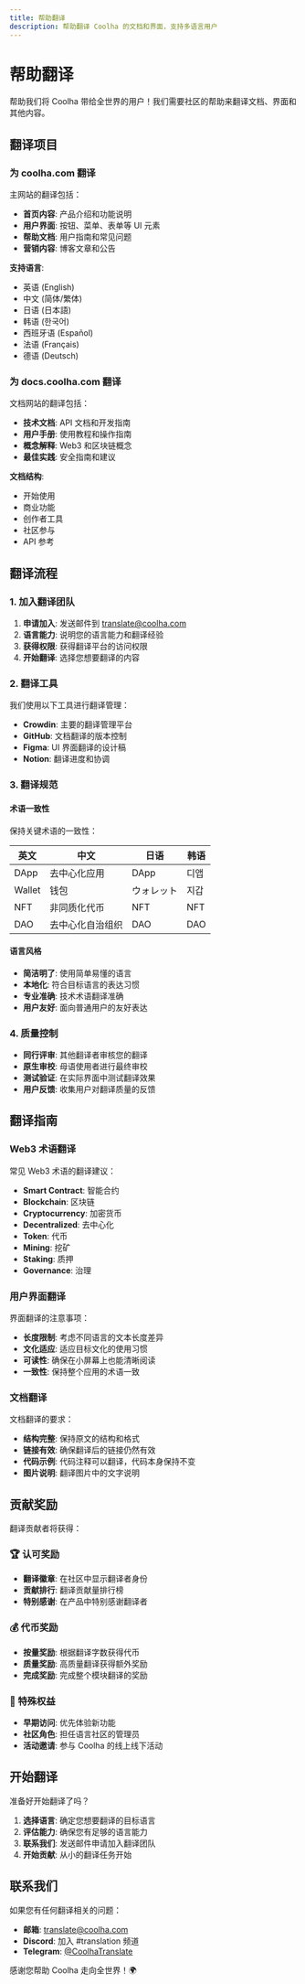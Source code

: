 ```yaml
---
title: 帮助翻译
description: 帮助翻译 Coolha 的文档和界面，支持多语言用户
---
```


# 帮助翻译

帮助我们将 Coolha 带给全世界的用户！我们需要社区的帮助来翻译文档、界面和其他内容。

## 翻译项目

### 为 coolha.com 翻译

主网站的翻译包括：

- **首页内容**: 产品介绍和功能说明
- **用户界面**: 按钮、菜单、表单等 UI 元素
- **帮助文档**: 用户指南和常见问题
- **营销内容**: 博客文章和公告

**支持语言**:
- 英语 (English)
- 中文 (简体/繁体)
- 日语 (日本語)
- 韩语 (한국어)
- 西班牙语 (Español)
- 法语 (Français)
- 德语 (Deutsch)

### 为 docs.coolha.com 翻译

文档网站的翻译包括：

- **技术文档**: API 文档和开发指南
- **用户手册**: 使用教程和操作指南
- **概念解释**: Web3 和区块链概念
- **最佳实践**: 安全指南和建议

**文档结构**:
- 开始使用
- 商业功能
- 创作者工具
- 社区参与
- API 参考

## 翻译流程

### 1. 加入翻译团队

1. **申请加入**: 发送邮件到 [translate@coolha.com](mailto:translate@coolha.com)
2. **语言能力**: 说明您的语言能力和翻译经验
3. **获得权限**: 获得翻译平台的访问权限
4. **开始翻译**: 选择您想要翻译的内容

### 2. 翻译工具

我们使用以下工具进行翻译管理：

- **Crowdin**: 主要的翻译管理平台
- **GitHub**: 文档翻译的版本控制
- **Figma**: UI 界面翻译的设计稿
- **Notion**: 翻译进度和协调

### 3. 翻译规范

#### 术语一致性

保持关键术语的一致性：

| 英文 | 中文 | 日语 | 韩语 |
|------|------|------|------|
| DApp | 去中心化应用 | DApp | 디앱 |
| Wallet | 钱包 | ウォレット | 지갑 |
| NFT | 非同质化代币 | NFT | NFT |
| DAO | 去中心化自治组织 | DAO | DAO |

#### 语言风格

- **简洁明了**: 使用简单易懂的语言
- **本地化**: 符合目标语言的表达习惯
- **专业准确**: 技术术语翻译准确
- **用户友好**: 面向普通用户的友好表达

### 4. 质量控制

- **同行评审**: 其他翻译者审核您的翻译
- **原生审校**: 母语使用者进行最终审校
- **测试验证**: 在实际界面中测试翻译效果
- **用户反馈**: 收集用户对翻译质量的反馈

## 翻译指南

### Web3 术语翻译

常见 Web3 术语的翻译建议：

- **Smart Contract**: 智能合约
- **Blockchain**: 区块链
- **Cryptocurrency**: 加密货币
- **Decentralized**: 去中心化
- **Token**: 代币
- **Mining**: 挖矿
- **Staking**: 质押
- **Governance**: 治理

### 用户界面翻译

界面翻译的注意事项：

- **长度限制**: 考虑不同语言的文本长度差异
- **文化适应**: 适应目标文化的使用习惯
- **可读性**: 确保在小屏幕上也能清晰阅读
- **一致性**: 保持整个应用的术语一致

### 文档翻译

文档翻译的要求：

- **结构完整**: 保持原文的结构和格式
- **链接有效**: 确保翻译后的链接仍然有效
- **代码示例**: 代码注释可以翻译，代码本身保持不变
- **图片说明**: 翻译图片中的文字说明

## 贡献奖励

翻译贡献者将获得：

### 🏆 认可奖励

- **翻译徽章**: 在社区中显示翻译者身份
- **贡献排行**: 翻译贡献量排行榜
- **特别感谢**: 在产品中特别感谢翻译者

### 💰 代币奖励

- **按量奖励**: 根据翻译字数获得代币
- **质量奖励**: 高质量翻译获得额外奖励
- **完成奖励**: 完成整个模块翻译的奖励

### 🎯 特殊权益

- **早期访问**: 优先体验新功能
- **社区角色**: 担任语言社区的管理员
- **活动邀请**: 参与 Coolha 的线上线下活动

## 开始翻译

准备好开始翻译了吗？

1. **选择语言**: 确定您想要翻译的目标语言
2. **评估能力**: 确保您有足够的语言能力
3. **联系我们**: 发送邮件申请加入翻译团队
4. **开始贡献**: 从小的翻译任务开始

## 联系我们

如果您有任何翻译相关的问题：

- **邮箱**: [translate@coolha.com](mailto:translate@coolha.com)
- **Discord**: 加入 #translation 频道
- **Telegram**: [@CoolhaTranslate](https://t.me/CoolhaTranslate)

感谢您帮助 Coolha 走向全世界！🌍